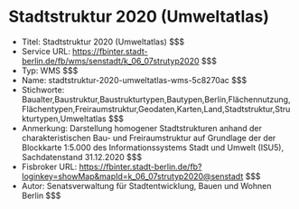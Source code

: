 # Stadtstruktur 2020 (Umweltatlas)
- Titel: Stadtstruktur 2020 (Umweltatlas) $$$
- Service URL: https://fbinter.stadt-berlin.de/fb/wms/senstadt/k_06_07strutyp2020 $$$
- Typ: WMS $$$
- Name: stadtstruktur-2020-umweltatlas-wms-5c8270ac $$$
- Stichworte: Baualter,Baustruktur,Baustrukturtypen,Bautypen,Berlin,Flächennutzung,Flächentypen,Freiraumstruktur,Geodaten,Karten,Land,Stadtstruktur,Strukturtypen,Umweltatlas $$$
- Anmerkung: Darstellung homogener Stadtstrukturen anhand der charakteristischen Bau- und Freiraumstruktur auf Grundlage der der Blockkarte 1:5.000 des Informationssystems Stadt und Umwelt (ISU5), Sachdatenstand 31.12.2020 $$$
- Fisbroker URL: https://fbinter.stadt-berlin.de/fb?loginkey=showMap&mapId=k_06_07strutyp2020@senstadt $$$
- Autor: Senatsverwaltung für Stadtentwicklung, Bauen und Wohnen Berlin $$$
